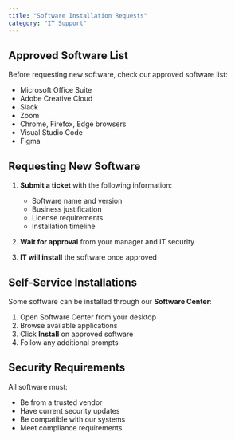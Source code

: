 ```yaml
---
title: "Software Installation Requests"
category: "IT Support"
---
```


## Approved Software List

Before requesting new software, check our approved software list:
- Microsoft Office Suite
- Adobe Creative Cloud
- Slack
- Zoom
- Chrome, Firefox, Edge browsers
- Visual Studio Code
- Figma

## Requesting New Software

1. **Submit a ticket** with the following information:
   - Software name and version
   - Business justification
   - License requirements
   - Installation timeline

2. **Wait for approval** from your manager and IT security

3. **IT will install** the software once approved

## Self-Service Installations

Some software can be installed through our **Software Center**:
1. Open Software Center from your desktop
2. Browse available applications
3. Click **Install** on approved software
4. Follow any additional prompts

## Security Requirements

All software must:
- Be from a trusted vendor
- Have current security updates
- Be compatible with our systems
- Meet compliance requirements